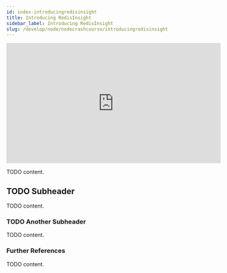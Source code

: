 ```yaml
---
id: index-introducingredisinsight
title: Introducing RedisInsight
sidebar_label: Introducing RedisInsight
slug: /develop/node/nodecrashcourse/introducingredisinsight
---
```



<div class="text--center">
<iframe width="560" height="315" src="https://www.youtube.com/embed/EUY8WyQdR-o" frameborder="0" allow="accelerometer; autoplay; clipboard-write; encrypted-media; gyroscope; picture-in-picture" allowfullscreen></iframe>
</div>

TODO content.

## TODO Subheader

TODO content.

### TODO Another Subheader

TODO content.

### Further References

TODO content.
